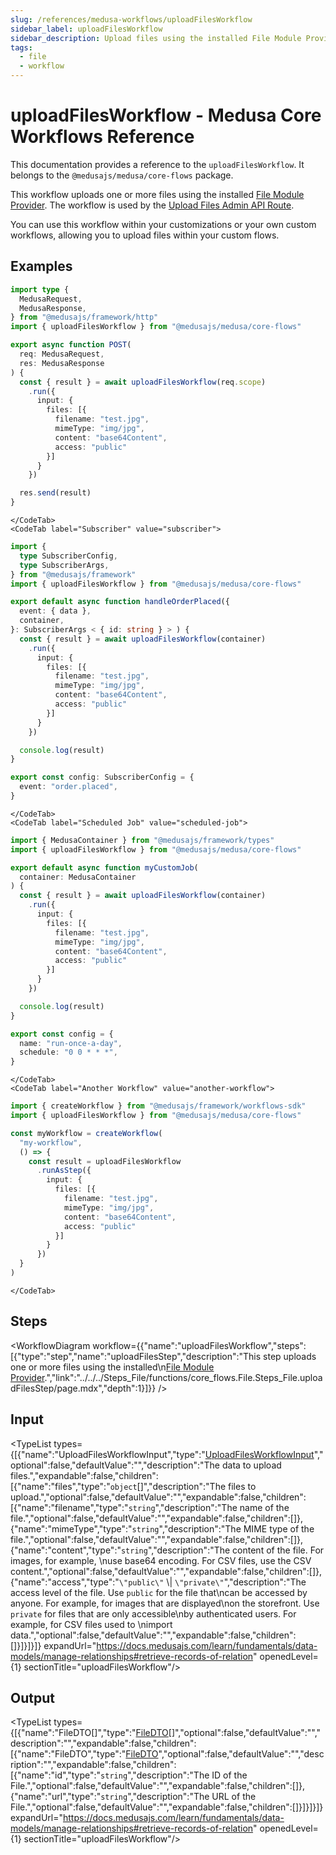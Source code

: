 ```yaml
---
slug: /references/medusa-workflows/uploadFilesWorkflow
sidebar_label: uploadFilesWorkflow
sidebar_description: Upload files using the installed File Module Provider.
tags:
  - file
  - workflow
---
```



# uploadFilesWorkflow - Medusa Core Workflows Reference

This documentation provides a reference to the `uploadFilesWorkflow`. It belongs to the `@medusajs/medusa/core-flows` package.

This workflow uploads one or more files using the installed 
[File Module Provider](https://docs.medusajs.com/resources/architectural-modules/file). The workflow is used by the
[Upload Files Admin API Route](https://docs.medusajs.com/api/admin#uploads\_postuploads).

You can use this workflow within your customizations or your own custom workflows, allowing you to
upload files within your custom flows.

<SourceCodeLink link="https://github.com/medusajs/medusa/blob/43aa993971718063bb40e7e3f650ef0e84056d09/packages/core/core-flows/src/file/workflows/upload-files.ts#L72" />

## Examples

<CodeTabs group="workflow-exection">
    <CodeTab label="API Route" value="api-route">
    
```ts title="src/api/workflow/route.ts"
import type {
  MedusaRequest,
  MedusaResponse,
} from "@medusajs/framework/http"
import { uploadFilesWorkflow } from "@medusajs/medusa/core-flows"

export async function POST(
  req: MedusaRequest,
  res: MedusaResponse
) {
  const { result } = await uploadFilesWorkflow(req.scope)
    .run({
      input: {
        files: [{
          filename: "test.jpg",
          mimeType: "img/jpg",
          content: "base64Content",
          access: "public"
        }]
      }
    })

  res.send(result)
}
```

    </CodeTab>
    <CodeTab label="Subscriber" value="subscriber">
    
```ts title="src/subscribers/order-placed.ts"
import {
  type SubscriberConfig,
  type SubscriberArgs,
} from "@medusajs/framework"
import { uploadFilesWorkflow } from "@medusajs/medusa/core-flows"

export default async function handleOrderPlaced({
  event: { data },
  container,
}: SubscriberArgs < { id: string } > ) {
  const { result } = await uploadFilesWorkflow(container)
    .run({
      input: {
        files: [{
          filename: "test.jpg",
          mimeType: "img/jpg",
          content: "base64Content",
          access: "public"
        }]
      }
    })

  console.log(result)
}

export const config: SubscriberConfig = {
  event: "order.placed",
}
```

    </CodeTab>
    <CodeTab label="Scheduled Job" value="scheduled-job">
    
```ts title="src/jobs/message-daily.ts"
import { MedusaContainer } from "@medusajs/framework/types"
import { uploadFilesWorkflow } from "@medusajs/medusa/core-flows"

export default async function myCustomJob(
  container: MedusaContainer
) {
  const { result } = await uploadFilesWorkflow(container)
    .run({
      input: {
        files: [{
          filename: "test.jpg",
          mimeType: "img/jpg",
          content: "base64Content",
          access: "public"
        }]
      }
    })

  console.log(result)
}

export const config = {
  name: "run-once-a-day",
  schedule: "0 0 * * *",
}
```

    </CodeTab>
    <CodeTab label="Another Workflow" value="another-workflow">
    
```ts title="src/workflows/my-workflow.ts"
import { createWorkflow } from "@medusajs/framework/workflows-sdk"
import { uploadFilesWorkflow } from "@medusajs/medusa/core-flows"

const myWorkflow = createWorkflow(
  "my-workflow",
  () => {
    const result = uploadFilesWorkflow
      .runAsStep({
        input: {
          files: [{
            filename: "test.jpg",
            mimeType: "img/jpg",
            content: "base64Content",
            access: "public"
          }]
        }
      })
  }
)
```

    </CodeTab>
  </CodeTabs>

## Steps

<WorkflowDiagram workflow={{"name":"uploadFilesWorkflow","steps":[{"type":"step","name":"uploadFilesStep","description":"This step uploads one or more files using the installed\n[File Module Provider](https://docs.medusajs.com/resources/architectural-modules/file).","link":"../../../Steps_File/functions/core_flows.File.Steps_File.uploadFilesStep/page.mdx","depth":1}]}} />

## Input

<TypeList types={[{"name":"UploadFilesWorkflowInput","type":"[UploadFilesWorkflowInput](../../../../types/core_flows.UploadFilesWorkflowInput/page.mdx)","optional":false,"defaultValue":"","description":"The data to upload files.","expandable":false,"children":[{"name":"files","type":"`object`[]","description":"The files to upload.","optional":false,"defaultValue":"","expandable":false,"children":[{"name":"filename","type":"`string`","description":"The name of the file.","optional":false,"defaultValue":"","expandable":false,"children":[]},{"name":"mimeType","type":"`string`","description":"The MIME type of the file.","optional":false,"defaultValue":"","expandable":false,"children":[]},{"name":"content","type":"`string`","description":"The content of the file. For images, for example, \nuse base64 encoding. For CSV files, use the CSV content.","optional":false,"defaultValue":"","expandable":false,"children":[]},{"name":"access","type":"`\"public\"` \\| `\"private\"`","description":"The access level of the file. Use `public` for the file that\ncan be accessed by anyone. For example, for images that are displayed\non the storefront. Use `private` for files that are only accessible\nby authenticated users. For example, for CSV files used to \nimport data.","optional":false,"defaultValue":"","expandable":false,"children":[]}]}]}]} expandUrl="https://docs.medusajs.com/learn/fundamentals/data-models/manage-relationships#retrieve-records-of-relation" openedLevel={1} sectionTitle="uploadFilesWorkflow"/>

## Output

<TypeList types={[{"name":"FileDTO[]","type":"[FileDTO](../../../../../types/FileTypes/interfaces/types.FileTypes.FileDTO/page.mdx)[]","optional":false,"defaultValue":"","description":"","expandable":false,"children":[{"name":"FileDTO","type":"[FileDTO](../../../../../types/FileTypes/interfaces/types.FileTypes.FileDTO/page.mdx)","optional":false,"defaultValue":"","description":"","expandable":false,"children":[{"name":"id","type":"`string`","description":"The ID of the File.","optional":false,"defaultValue":"","expandable":false,"children":[]},{"name":"url","type":"`string`","description":"The URL of the File.","optional":false,"defaultValue":"","expandable":false,"children":[]}]}]}]} expandUrl="https://docs.medusajs.com/learn/fundamentals/data-models/manage-relationships#retrieve-records-of-relation" openedLevel={1} sectionTitle="uploadFilesWorkflow"/>
